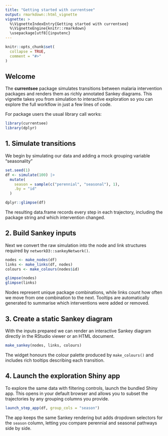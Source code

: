 ```yaml
---
title: "Getting started with currentsee"
output: rmarkdown::html_vignette
vignette: >
  %\VignetteIndexEntry{Getting started with currentsee}
  %\VignetteEngine{knitr::rmarkdown}
  \usepackage[utf8]{inputenc}
---
```


```r
knitr::opts_chunk$set(
  collapse = TRUE,
  comment = "#>"
)
```

## Welcome

The **currentsee** package simulates transitions between malaria intervention
packages and renders them as richly annotated Sankey diagrams. This vignette
takes you from simulation to interactive exploration so you can explore the
full workflow in just a few lines of code.

For package users the usual library call works:

```r
library(currentsee)
library(dplyr)
```

## 1. Simulate transitions

We begin by simulating our data and adding a mock grouping variable "seasonality"

```r
set.seed(1)
df <- simulate(100) |>
  mutate(
    season = sample(c("perennial", "seasonal"), 1),
    .by = "id"
  )

dplyr::glimpse(df)
```

The resulting data.frame records every step in each trajectory, including the
package string and which intervention changed.

## 2. Build Sankey inputs

Next we convert the raw simulation into the node and link structures required
by `networkD3::sankeyNetwork()`.

```r
nodes <- make_nodes(df)
links <- make_links(df, nodes)
colours <- make_colours(nodes$id)

glimpse(nodes)
glimpse(links)
```

Nodes represent unique package combinations, while links count how often we
move from one combination to the next. Tooltips are automatically generated to
summarise which interventions were added or removed.

## 3. Create a static Sankey diagram

With the inputs prepared we can render an interactive Sankey diagram directly
in the RStudio viewer or an HTML document.

```r
make_sankey(nodes, links, colours)
```

The widget honours the colour palette produced by `make_colours()` and includes
rich tooltips describing each transition.

## 4. Launch the exploration Shiny app

To explore the same data with filtering controls, launch the bundled Shiny app.
This opens in your default browser and allows you to subset the trajectories by
any grouping columns you provide.

```r
launch_step_app(df, group_cols = "season")
```

The app keeps the same Sankey rendering but adds dropdown selectors for the
`season` column, letting you compare perennial and seasonal pathways side by
side.
